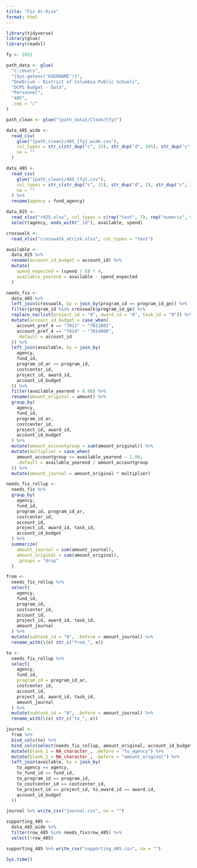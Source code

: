 ```yaml
---
title: "Fix At-Risk"
format: html
---
```


```r
library(tidyverse)
library(glue)
library(readxl)
```

```r
fy <- 2025

path_data <- glue(
  "C:/Users",
  "{Sys.getenv('USERNAME')}",
  "OneDrive - District of Columbia Public Schools",
  "DCPS Budget - Data",
  "Personnel",
  "485",
  .sep = "/"
)

path_clean <- glue("{path_data}/Clean/{fy}")
```

```r
data_485_wide <-
  read_csv(
    glue("{path_clean}/485_{fy}_wide.csv"),
    col_types = str_c(str_dup("c", 23), str_dup("d", 105), str_dup("c", 7)),
    na = ""
  )

data_485 <-
  read_csv(
    glue("{path_clean}/485_{fy}.csv"),
    col_types = str_c(str_dup("c", 31), str_dup("d", 1), str_dup("c", 3)),
    na = ""
  ) %>%
  rename(agency = fund_agency)

data_025 <-
  read_xlsx("r025.xlsx", col_types = c(rep("text", 7), rep("numeric", 9))) %>%
  select(agency, ends_with("_id"), available, spend)

crosswalk <-
  read_xlsx("crosswalk_atrisk.xlsx", col_types = "text")
```

```r
available <-
  data_025 %>%
  rename(account_id_budget = account_id) %>%
  mutate(
    spend_expected = (spend / 8) * 4,
    available_yearend = available - spend_expected
  )
```

```r
needs_fix <-
  data_485 %>%
  left_join(crosswalk, by = join_by(program_id == program_id_ge)) %>%
  filter(program_id %in% crosswalk$program_id_ge) %>%
  replace_na(list(project_id = "0", award_id = "0", task_id = "0")) %>%
  mutate(account_id_budget = case_when(
    account_pref_4 == "7011" ~ "7011001",
    account_pref_4 == "7014" ~ "7014008",
    .default = account_id
  )) %>%
  left_join(available, by = join_by(
    agency,
    fund_id,
    program_id_ar == program_id,
    costcenter_id,
    project_id, award_id,
    account_id_budget
  )) %>%
  filter(available_yearend > 0.00) %>%
  rename(amount_original = amount) %>%
  group_by(
    agency,
    fund_id,
    program_id_ar,
    costcenter_id,
    project_id, award_id,
    account_id_budget
  ) %>%
  mutate(amount_accountgroup = sum(amount_original)) %>%
  mutate(multiplier = case_when(
    amount_accountgroup <= available_yearend ~ 1.00,
    .default = available_yearend / amount_accountgroup
  )) %>%
  mutate(amount_journal = amount_original * multiplier)
```

```r
needs_fix_rollup <-
  needs_fix %>%
  group_by(
    agency,
    fund_id,
    program_id, program_id_ar,
    costcenter_id,
    account_id,
    project_id, award_id, task_id,
    account_id_budget
  ) %>%
  summarize(
    amount_journal = sum(amount_journal),
    amount_original = sum(amount_original),
    .groups = "drop"
  )
```

```r
from <-
  needs_fix_rollup %>%
  select(
    agency,
    fund_id,
    program_id,
    costcenter_id,
    account_id,
    project_id, award_id, task_id,
    amount_journal
  ) %>%
  mutate(subtask_id = "0", .before = amount_journal) %>%
  rename_with(\(x) str_c("from_", x))

to <-
  needs_fix_rollup %>%
  select(
    agency,
    fund_id,
    program_id = program_id_ar,
    costcenter_id,
    account_id,
    project_id, award_id, task_id,
    amount_journal
  ) %>%
  mutate(subtask_id = "0", .before = amount_journal) %>%
  rename_with(\(x) str_c("to_", x))
```

```r
journal <-
  from %>%
  bind_cols(to) %>%
  bind_cols(select(needs_fix_rollup, amount_original, account_id_budget)) %>%
  mutate(blank_1 = NA_character_, .before = "to_agency") %>%
  mutate(blank_2 = NA_character_, .before = "amount_original") %>%
  left_join(available, by = join_by(
    to_agency == agency,
    to_fund_id == fund_id,
    to_program_id == program_id,
    to_costcenter_id == costcenter_id,
    to_project_id == project_id, to_award_id == award_id,
    account_id_budget
  ))

journal %>% write_csv("journal.csv", na = "")
```

```r
supporting_485 <-
  data_485_wide %>%
  filter(row_485 %in% needs_fix$row_485) %>%
  select(!row_485)

supporting_485 %>% write_csv("supporting_485.csv", na = "")
```

```r
Sys.time()
```
